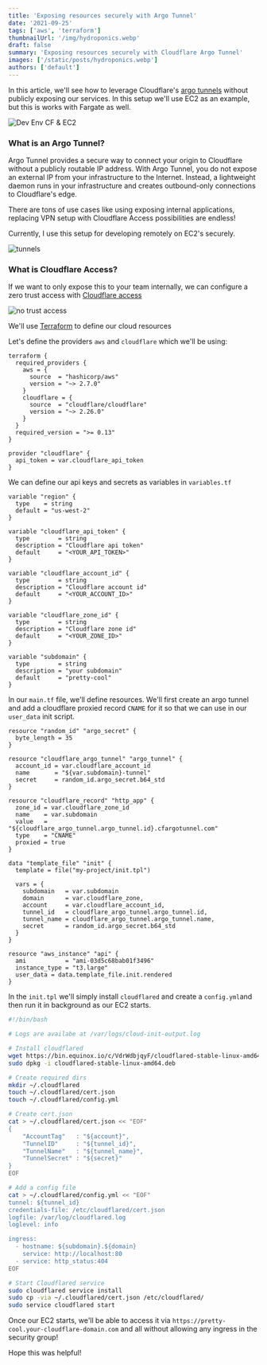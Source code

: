 ```yaml
---
title: 'Exposing resources securely with Argo Tunnel'
date: '2021-09-25'
tags: ['aws', 'terraform']
thumbnailUrl: '/img/hydroponics.webp'
draft: false
summary: 'Exposing resources securely with Cloudflare Argo Tunnel'
images: ['/static/posts/hydroponics.webp']
authors: ['default']
---
```


In this article, we'll see how to leverage Cloudflare's [argo tunnels](https://www.cloudflare.com/products/tunnel) without publicly exposing our services. In this setup we'll use EC2 as an example, but this is works with Fargate as well.

![Dev Env CF & EC2](https://dev-to-uploads.s3.amazonaws.com/uploads/articles/4dafyrnl7o19s74e7nhp.png)

### What is an Argo Tunnel?

Argo Tunnel provides a secure way to connect your origin to Cloudflare without a publicly routable IP address. With Argo Tunnel, you do not expose an external IP from your infrastructure to the Internet. Instead, a lightweight daemon runs in your infrastructure and creates outbound-only connections to Cloudflare's edge.

There are tons of use cases like using exposing internal applications, replacing VPN setup with Cloudflare Access possibilities are endless!

Currently, I use this setup for developing remotely on EC2's securely.

![tunnels](https://dev-to-uploads.s3.amazonaws.com/uploads/articles/sf5x97wh4h1fw8ehgxv9.png)

### What is Cloudflare Access?

If we want to only expose this to your team internally, we can configure a zero trust access with [Cloudflare access](https://developers.cloudflare.com/cloudflare-one/)

![no trust access](https://dev-to-uploads.s3.amazonaws.com/uploads/articles/gby720b9otpw1xzkkynh.png)

We'll use [Terraform](https://karanpratapsingh.com/blog/introduction-to-iac-terraform) to define our cloud resources

Let's define the providers `aws` and `cloudflare` which we'll be using:

```hcl
terraform {
  required_providers {
    aws = {
      source  = "hashicorp/aws"
      version = "~> 2.7.0"
    }
    cloudflare = {
      source  = "cloudflare/cloudflare"
      version = "~> 2.26.0"
    }
  }
  required_version = ">= 0.13"
}

provider "cloudflare" {
  api_token = var.cloudflare_api_token
}
```

We can define our api keys and secrets as variables in `variables.tf`

```hcl
variable "region" {
  type    = string
  default = "us-west-2"
}

variable "cloudflare_api_token" {
  type        = string
  description = "Cloudflare api token"
  default     = "<YOUR_API_TOKEN>"
}

variable "cloudflare_account_id" {
  type        = string
  description = "Cloudflare account id"
  default     = "<YOUR_ACCOUNT_ID>"
}

variable "cloudflare_zone_id" {
  type        = string
  description = "Cloudflare zone id"
  default     = "<YOUR_ZONE_ID>"
}

variable "subdomain" {
  type        = string
  description = "your subdomain"
  default     = "pretty-cool"
}
```

In our `main.tf` file, we'll define resources. We'll first create an argo tunnel and add a cloudflare proxied record `CNAME` for it so that we can use in our `user_data` init script.

```hcl
resource "random_id" "argo_secret" {
  byte_length = 35
}

resource "cloudflare_argo_tunnel" "argo_tunnel" {
  account_id = var.cloudflare_account_id
  name       = "${var.subdomain}-tunnel"
  secret     = random_id.argo_secret.b64_std
}

resource "cloudflare_record" "http_app" {
  zone_id = var.cloudflare_zone_id
  name    = var.subdomain
  value   = "${cloudflare_argo_tunnel.argo_tunnel.id}.cfargotunnel.com"
  type    = "CNAME"
  proxied = true
}
```

```hcl
data "template_file" "init" {
  template = file("my-project/init.tpl")

  vars = {
    subdomain   = var.subdomain
    domain      = var.cloudflare_zone,
    account     = var.cloudflare_account_id,
    tunnel_id   = cloudflare_argo_tunnel.argo_tunnel.id,
    tunnel_name = cloudflare_argo_tunnel.argo_tunnel.name,
    secret      = random_id.argo_secret.b64_std
  }
}

resource "aws_instance" "api" {
  ami           = "ami-03d5c68bab01f3496"
  instance_type = "t3.large"
  user_data = data.template_file.init.rendered
}
```

In the `init.tpl` we'll simply install `cloudflared` and create a `config.yml`and then run it in background as our EC2 starts.

```sh
#!/bin/bash

# Logs are availabe at /var/logs/cloud-init-output.log

# Install cloudflared
wget https://bin.equinox.io/c/VdrWdbjqyF/cloudflared-stable-linux-amd64.deb
sudo dpkg -i cloudflared-stable-linux-amd64.deb

# Create required dirs
mkdir ~/.cloudflared
touch ~/.cloudflared/cert.json
touch ~/.cloudflared/config.yml

# Create cert.json
cat > ~/.cloudflared/cert.json << "EOF"
{
    "AccountTag"   : "${account}",
    "TunnelID"     : "${tunnel_id}",
    "TunnelName"   : "${tunnel_name}",
    "TunnelSecret" : "${secret}"
}
EOF

# Add a config file
cat > ~/.cloudflared/config.yml << "EOF"
tunnel: ${tunnel_id}
credentials-file: /etc/cloudflared/cert.json
logfile: /var/log/cloudflared.log
loglevel: info

ingress:
  - hostname: ${subdomain}.${domain}
    service: http://localhost:80
  - service: http_status:404
EOF

# Start Cloudflared service
sudo cloudflared service install
sudo cp -via ~/.cloudflared/cert.json /etc/cloudflared/
sudo service cloudflared start
```

Once our EC2 starts, we'll be able to access it via `https://pretty-cool.your-cloudflare-domain.com` and all without allowing any ingress in the security group!

Hope this was helpful!
